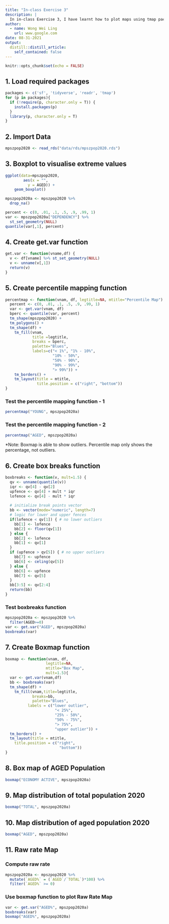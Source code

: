 ```yaml
---
title: "In-class Exercise 3"
description: |
  In in-class Exercise 3, I have learnt how to plot maps using tmap package.
author:
  - name: Wong Wei Ling
    url: www.google.com
date: 08-31-2021
output:
  distill::distill_article:
    self_contained: false
---
```



```r
knitr::opts_chunk$set(echo = FALSE)
```

## 1. Load required packages
```r
packages <- c('sf', 'tidyverse', 'readr', 'tmap')
for (p in packages){
  if (!require(p, character.only = T)) {
    install.packages(p)
  }
  library(p, character.only = T)
}
```

## 2. Import Data
```r
mpszpop2020 <- read_rds("data/rds/mpszpop2020.rds")

```

## 3. Boxplot to visualise extreme values
```r
ggplot(data=mpszpop2020,
        aes(x = "",
          y = AGED)) +
    geom_boxplot()
```

```r
mpszpop2020a <- mpszpop2020 %>%
  drop_na()
```


```r
percent <- c(0, .01, .1, .5, .9, .99, 1)
var <- mpszpop2020a["DEPENDENCY"] %>%
  st_set_geometry(NULL)
quantile(var[,1], percent)
```

## 4. Create get.var function
```r
get.var <- function(vname,df) {
  v <- df[vname] %>% st_set_geometry(NULL)
  v <- unname(v[,1])
  return(v)
}
```


## 5. Create percentile mapping function
```r
percentmap <- function(vnam, df, legtitle=NA, mtitle="Percentile Map") {
  percent <- c(0, .01, .1, .5, .9, .99, 1)
  var <- get.var(vnam, df)
  bperc <- quantile(var, percent)
  tm_shape(mpszpop2020) + 
  tm_polygons() +
  tm_shape(df) +
    tm_fill(vnam, 
            title =legtitle, 
            breaks = bperc,
            palette="Blues", 
            labels=c("< 1%", "1% - 10%",
                     "10% - 50%",
                     "50% - 90%",
                     "90% - 99%",
                     "> 99%")) +
    tm_borders() +
    tm_layout(title = mtitle,
              title.position = c("right", "bottom"))
}
```


### Test the percentile mapping function - 1
```r
percentmap("YOUNG", mpszpop2020a)
```

### Test the percentile mapping function - 2
```r
percentmap("AGED", mpszpop2020a)

```

*Note: Boxmap is able to show outliers. Percentile map only shows the percentage, not outliers.

## 6. Create box breaks function
```r
boxbreaks <- function(v, mult=1.5) {
  qv <- unname(quantile(v))
  iqr <- qv[4] - qv[2]
  upfence <- qv[4] + mult * iqr
  lofence <- qv[4] - mult * iqr
  
  # initialize break points vector
  bb <- vector(mode="numeric", length=7)
  # logic for lower and upper fences
  if(lofence < qv[1]) { # no lower outliers
    bb[1] <- lofence
    bb[2] <- floor(qv[1])
  } else {
    bb[2] <- lofence
    bb[1] <- qv[1]
  }
  if (upfence > qv[5]) { # no upper outliers
    bb[7] <- upfence
    bb[6] <- celing(qv[5])
  } else {
    bb[6] <- upfence
    bb[7] <- qv[5]
  }
  bb[3:5] <- qv[2:4]
  return(bb)
}
```


### Test boxbreaks function 
```r
mpszpop2020a <- mpszpop2020 %>%
  filter(AGED>=0)
var <- get.var("AGED", mpszpop2020a)
boxbreaks(var)
```
## 7. Create Boxmap function
```r
boxmap <- function(vnam, df,
                  legtitle=NA,
                  mtitle="Box Map",
                  mult=1.5){
  var <- get.var(vnam,df)
  bb <- boxbreaks(var)
  tm_shape(df) +
    tm_fill(vnam,title=legtitle,
            breaks=bb,
            palette="Blues",
          labels = c("lower outlier",
                      "< 25%",
                      "25% - 50%",
                      "50% - 75%",
                      "> 75%",
                      "upper outlier")) +
  tm_borders() +
  tm_layout(title = mtitle,
    title.position = c("right",
                        "bottom"))
}
```

## 8. Box map of AGED Population
```r
boxmap("ECONOMY ACTIVE", mpszpop2020a)
```


## 9. Map distribution of total population 2020
```r
boxmap("TOTAL", mpszpop2020a)
```

## 10. Map distribution of aged population 2020
```r
boxmap("AGED", mpszpop2020a)

```


## 11. Raw rate Map
### Compute raw rate
```r
mpszpop2020a <- mpszpop2020 %>%
  mutate(`AGED%` = (`AGED`/`TOTAL`)*100) %>%
  filter(`AGED%` >= 0)
```

### Use boxmap function to plot Raw Rate Map 
```r
var <- get.var("AGED%", mpszpop2020a)
boxbreaks(var)
boxmap("AGED%", mpszpop2020a)
```
